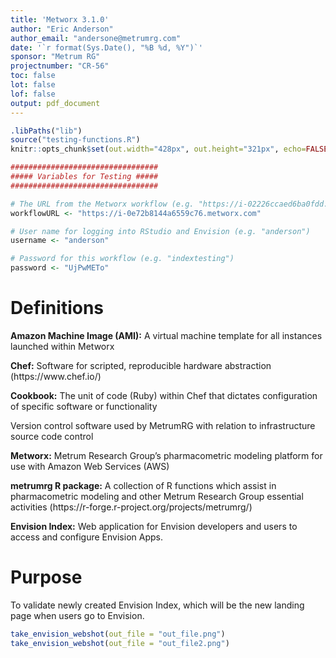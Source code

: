 ```yaml
---
title: 'Metworx 3.1.0'
author: "Eric Anderson"
author_email: "andersone@metrumrg.com"
date: '`r format(Sys.Date(), "%B %d, %Y")`'
sponsor: "Metrum RG"
projectnumber: "CR-56"
toc: false
lot: false
lof: false
output: pdf_document
---
```



```r
.libPaths("lib")
source("testing-functions.R")
knitr::opts_chunk$set(out.width="428px", out.height="321px", echo=FALSE, fig.cap= "Envision Index Testing")

#################################
##### Variables for Testing ##### 
#################################

# The URL from the Metworx workflow (e.g. "https://i-02226ccaed6ba0fdd.metworx.com")
workflowURL <- "https://i-0e72b8144a6559c76.metworx.com"

# User name for logging into RStudio and Envision (e.g. "anderson")
username <- "anderson"

# Password for this workflow (e.g. "indextesting")
password <- "UjPwMETo"
```



# Definitions

__Amazon Machine Image (AMI):__ A virtual machine template for all instances launched within Metworx

__Chef:__ Software for scripted, reproducible hardware abstraction (https://www.chef.io/) 

__Cookbook:__ The unit of code (Ruby) within Chef that dictates configuration of specific software or functionality 

\textbf{Git:} Version control software used by MetrumRG with relation to infrastructure source code control 

__Metworx:__ Metrum Research Group's pharmacometric modeling platform for use with Amazon Web Services (AWS)

__metrumrg R package:__  A collection of R functions which assist in pharmacometric modeling and other Metrum Research Group essential activities (https://r-forge.r-project.org/projects/metrumrg/)

__Envision Index:__ Web application for Envision developers and users to access and configure Envision Apps.

# Purpose

To validate newly created Envision Index, which will be the new landing page when users go to Envision.
\vspace{1cm}


```r
take_envision_webshot(out_file = "out_file.png")
take_envision_webshot(out_file = "out_file2.png")
```

<!-- ![Home Screen Shot.](screen-shots/home-screen.png){ width=250px } -->

